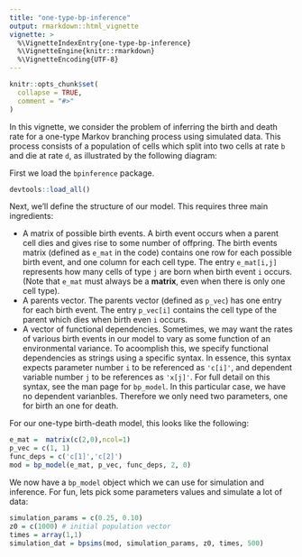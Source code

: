 ```yaml
---
title: "one-type-bp-inference"
output: rmarkdown::html_vignette
vignette: >
  %\VignetteIndexEntry{one-type-bp-inference}
  %\VignetteEngine{knitr::rmarkdown}
  %\VignetteEncoding{UTF-8}
---
```


```r
knitr::opts_chunk$set(
  collapse = TRUE,
  comment = "#>"
)
```

In this vignette, we consider the problem of inferring the birth and death rate for a one-type Markov branching process using simulated data. This process consists of a population of cells which split into two cells at rate `b` and die at rate `d`, as illustrated by the following diagram:

First we load the `bpinference` package.

```r
devtools::load_all()
```

Next, we'll define the structure of our model. This requires three main ingredients:

* A matrix of possible birth events. A birth event occurs when a parent cell dies and gives rise to some number of offpring. The birth events matrix (defined as `e_mat` in the code) contains one row for each possible birth event, and one column for each cell type. The entry `e_mat[i,j]` represents how many cells of type `j` are born when birth event `i` occurs. (Note that `e_mat` must always be a **matrix**, even when there is only one cell type).
* A parents vector. The parents vector (defined as `p_vec`) has one entry for each birth event. The entry `p_vec[i]` contains the cell type of the parent which dies when birth even `i` occurs.
* A vector of functional dependencies. Sometimes, we may want the rates of various birth events in our model to vary as some function of an environmental variance. To acoomplish this, we specify functional dependencies as strings using a specific syntax. In essence, this syntax expects parameter number `i` to be referenced as `'c[i]'`, and dependent variable number `j` to be references as `'x[j]'`. For full detail on this syntax, see the man page for `bp_model`. In this particular case, we have no dependent varianbles. Therefore we only need two parameters, one for birth an one for death. 

For our one-type birth-death model, this looks like the following:

```r
e_mat =  matrix(c(2,0),ncol=1)
p_vec = c(1, 1)
func_deps = c('c[1]','c[2]')
mod = bp_model(e_mat, p_vec, func_deps, 2, 0)
```

We now have a `bp_model` object which we can use for simulation and inference. For fun, lets pick some parameters values and simulate a lot of data:

```r
simulation_params = c(0.25, 0.10)
z0 = c(1000) # initial population vector
times = array(1,1)
simulation_dat = bpsims(mod, simulation_params, z0, times, 500)
```